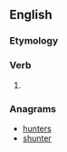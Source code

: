 ==English==

===Etymology===
{{suffix|en|nurse|eth}}

===Verb===
{{head|en|verb form}}

# {{en-archaic third-person singular of|nurse}}

===Anagrams===
* [[hunters#English|hunters]]
* [[shunter#English|shunter]]